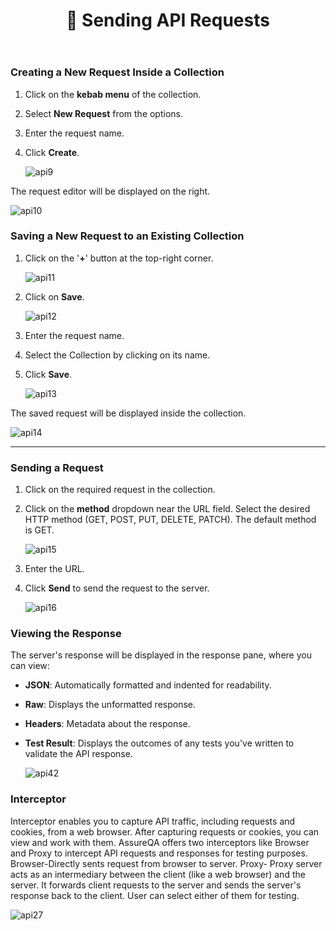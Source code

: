 ﻿---
title: 🔄 Sending API Requests
description: Explore AssureQA's comprehensive documentation for an in-depth look at our services and tools.
sidebar:
  label: Sending API Request
  order: 2
---

### **Creating a New Request Inside a Collection**

1. Click on the **kebab menu** of the collection.
2. Select **New Request** from the options.
3. Enter the request name.
4. Click **Create**.

   ![api9](/images/api9.png)

The request editor will be displayed on the right.

   ![api10](/images/api10.png)

### **Saving a New Request to an Existing Collection**

1. Click on the '**+**' button at the top-right corner.

   ![api11](/images/api11.png)

2. Click on **Save**.

   ![api12](/images/api12.png)

3. Enter the request name.
4. Select the Collection by clicking on its name.
5. Click **Save**.

   ![api13](/images/api13.png)

The saved request will be displayed inside the collection.

   ![api14](/images/api14.png)

---

### Sending a Request

1. Click on the required request in the collection.
2. Click on the **method** dropdown near the URL field. Select the desired HTTP method (GET, POST, PUT, DELETE, PATCH). The default method is GET.

   ![api15](/images/api15.png)

3. Enter the URL.
4. Click **Send** to send the request to the server.

   ![api16](/images/api16.png)

### Viewing the Response

The server's response will be displayed in the response pane, where you can view:

- **JSON**: Automatically formatted and indented for readability.
- **Raw**: Displays the unformatted response.
- **Headers**: Metadata about the response.
- **Test Result**: Displays the outcomes of any tests you've written to validate the API response.

   ![api42](/images/api42.png)

### Interceptor

Interceptor enables you to capture API traffic, including requests and cookies, from a web browser. After capturing requests or cookies, you can view and work with them. AssureQA offers two interceptors like 
Browser and Proxy to intercept API requests and responses for testing purposes.
Browser-Directly sents request from browser to server.
Proxy- Proxy server acts as an intermediary between the client (like a web browser) and the server. It forwards 
client requests to the server and sends the server's response back to the client. 
User can select either of them for testing.

![api27](/images/api27.png)
